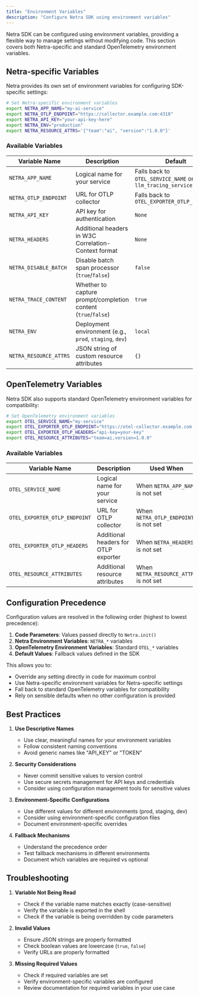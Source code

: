 ```yaml
---
title: "Environment Variables"
description: "Configure Netra SDK using environment variables"
---
```


Netra SDK can be configured using environment variables, providing a flexible way to manage settings without modifying code. This section covers both Netra-specific and standard OpenTelemetry environment variables.

## Netra-specific Variables

Netra provides its own set of environment variables for configuring SDK-specific settings:

<CodeGroup>

```bash bash
# Set Netra-specific environment variables
export NETRA_APP_NAME="my-ai-service"
export NETRA_OTLP_ENDPOINT="https://collector.example.com:4318"
export NETRA_API_KEY="your-api-key-here"
export NETRA_ENV="production"
export NETRA_RESOURCE_ATTRS='{"team":"ai", "version":"1.0.0"}'
```

</CodeGroup>

### Available Variables

| Variable Name | Description | Default | Example Value |
|---------------|-------------|---------|---------------|
| `NETRA_APP_NAME` | Logical name for your service | Falls back to `OTEL_SERVICE_NAME` or `llm_tracing_service` | `my-ai-service` |
| `NETRA_OTLP_ENDPOINT` | URL for OTLP collector | Falls back to `OTEL_EXPORTER_OTLP_ENDPOINT` | `https://collector.example.com:4318` |
| `NETRA_API_KEY` | API key for authentication | `None` | `your-api-key-here` |
| `NETRA_HEADERS` | Additional headers in W3C Correlation-Context format | `None` | `x-api-key=your-api-key` |
| `NETRA_DISABLE_BATCH` | Disable batch span processor (`true`/`false`) | `false` | `true` |
| `NETRA_TRACE_CONTENT` | Whether to capture prompt/completion content (`true`/`false`) | `true` | `false` |
| `NETRA_ENV` | Deployment environment (e.g., `prod`, `staging`, `dev`) | `local` | `production` |
| `NETRA_RESOURCE_ATTRS` | JSON string of custom resource attributes | `{}` | `{'team': 'ai', 'version': '1.0.0'}` |

## OpenTelemetry Variables

Netra SDK also supports standard OpenTelemetry environment variables for compatibility:

<CodeGroup>

```bash bash
# Set OpenTelemetry environment variables
export OTEL_SERVICE_NAME="my-service"
export OTEL_EXPORTER_OTLP_ENDPOINT="https://otel-collector.example.com:4318"
export OTEL_EXPORTER_OTLP_HEADERS="api-key=your-key"
export OTEL_RESOURCE_ATTRIBUTES="team=ai,version=1.0.0"
```

</CodeGroup>

### Available Variables

| Variable Name | Description | Used When | Example Value |
|---------------|-------------|-----------|---------------|
| `OTEL_SERVICE_NAME` | Logical name for your service | When `NETRA_APP_NAME` is not set | `my-service` |
| `OTEL_EXPORTER_OTLP_ENDPOINT` | URL for OTLP collector | When `NETRA_OTLP_ENDPOINT` is not set | `https://otel-collector.example.com:4318` |
| `OTEL_EXPORTER_OTLP_HEADERS` | Additional headers for OTLP exporter | When `NETRA_HEADERS` is not set | `api-key=your-key` |
| `OTEL_RESOURCE_ATTRIBUTES` | Additional resource attributes | When `NETRA_RESOURCE_ATTRS` is not set | `team=ai,version=1.0.0` |

## Configuration Precedence

Configuration values are resolved in the following order (highest to lowest precedence):

1. **Code Parameters**: Values passed directly to `Netra.init()`
2. **Netra Environment Variables**: `NETRA_*` variables
3. **OpenTelemetry Environment Variables**: Standard `OTEL_*` variables
4. **Default Values**: Fallback values defined in the SDK

This allows you to:
- Override any setting directly in code for maximum control
- Use Netra-specific environment variables for Netra-specific settings
- Fall back to standard OpenTelemetry variables for compatibility
- Rely on sensible defaults when no other configuration is provided

## Best Practices

1. **Use Descriptive Names**
   - Use clear, meaningful names for your environment variables
   - Follow consistent naming conventions
   - Avoid generic names like "API_KEY" or "TOKEN"

2. **Security Considerations**
   - Never commit sensitive values to version control
   - Use secure secrets management for API keys and credentials
   - Consider using configuration management tools for sensitive values

3. **Environment-Specific Configurations**
   - Use different values for different environments (prod, staging, dev)
   - Consider using environment-specific configuration files
   - Document environment-specific overrides

4. **Fallback Mechanisms**
   - Understand the precedence order
   - Test fallback mechanisms in different environments
   - Document which variables are required vs optional

## Troubleshooting

1. **Variable Not Being Read**
   - Check if the variable name matches exactly (case-sensitive)
   - Verify the variable is exported in the shell
   - Check if the variable is being overridden by code parameters

2. **Invalid Values**
   - Ensure JSON strings are properly formatted
   - Check boolean values are lowercase (`true`, `false`)
   - Verify URLs are properly formatted

3. **Missing Required Values**
   - Check if required variables are set
   - Verify environment-specific variables are configured
   - Review documentation for required variables in your use case
